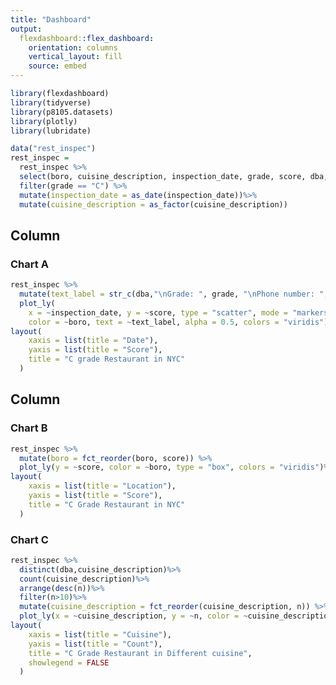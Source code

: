 ```yaml
---
title: "Dashboard"
output: 
  flexdashboard::flex_dashboard:
    orientation: columns
    vertical_layout: fill
    source: embed
---
```


```r
library(flexdashboard)
library(tidyverse)
library(p8105.datasets)
library(plotly)
library(lubridate)
```

```r
data("rest_inspec")
rest_inspec = 
  rest_inspec %>% 
  select(boro, cuisine_description, inspection_date, grade, score, dba, phone, street, critical_flag) %>%  
  filter(grade == "C") %>% 
  mutate(inspection_date = as_date(inspection_date))%>%
  mutate(cuisine_description = as_factor(cuisine_description))
```


Column {data-width=650}
-----------------------------------------------------------------------

### Chart A

```r
rest_inspec %>%
  mutate(text_label = str_c(dba,"\nGrade: ", grade, "\nPhone number: ", phone)) %>% 
  plot_ly(
    x = ~inspection_date, y = ~score, type = "scatter", mode = "markers",
    color = ~boro, text = ~text_label, alpha = 0.5, colors = "viridis")%>% 
layout(
    xaxis = list(title = "Date"),
    yaxis = list(title = "Score"),
    title = "C grade Restaurant in NYC"
  )
```

Column {data-width=350}
-----------------------------------------------------------------------

### Chart B

```r
rest_inspec %>% 
  mutate(boro = fct_reorder(boro, score)) %>% 
  plot_ly(y = ~score, color = ~boro, type = "box", colors = "viridis")%>% 
layout(
    xaxis = list(title = "Location"),
    yaxis = list(title = "Score"),
    title = "C Grade Restaurant in NYC"
  )
```

### Chart C

```r
rest_inspec %>% 
  distinct(dba,cuisine_description)%>% 
  count(cuisine_description)%>% 
  arrange(desc(n))%>% 
  filter(n>10)%>% 
  mutate(cuisine_description = fct_reorder(cuisine_description, n)) %>% 
  plot_ly(x = ~cuisine_description, y = ~n, color = ~cuisine_description, type = "bar", colors = "viridis")%>% 
layout(
    xaxis = list(title = "Cuisine"),
    yaxis = list(title = "Count"),
    title = "C Grade Restaurant in Different cuisine",
    showlegend = FALSE
  )
```


